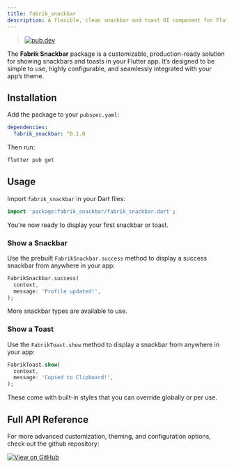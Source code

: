 ```yaml
---
title: fabrik_snackbar
description: A flexible, clean snackbar and toast UI component for Flutter.
---
```


> [![pub.dev](https://img.shields.io/pub/v/fabrik_snackbar.svg?label=pub)](https://pub.dev/packages/fabrik_snackbar)

The **Fabrik Snackbar** package is a customizable, production-ready solution for showing snackbars and toasts in your Flutter app.
It’s designed to be simple to use, highly configurable, and seamlessly integrated with your app’s theme.

## Installation

Add the package to your `pubspec.yaml`:

```yaml
dependencies:
  fabrik_snackbar: ^0.1.0
```

Then run:

```bash
flutter pub get
```

## Usage

Import `fabrik_snackbar` in your Dart files:

```dart
import 'package:fabrik_snackbar/fabrik_snackbar.dart';
```

You're now ready to display your first snackbar or toast.

### Show a Snackbar

Use the prebuilt `FabrikSnackbar.success` method to display a success snackbar from anywhere in your app:

```dart
FabrikSnackbar.success(
  context,
  message: 'Profile updated!',
);
```

More snackbar types are available to use.

### Show a Toast

Use the `FabrikToast.show` method to display a snackbar from anywhere in your app:

```dart
FabrikToast.show(
  context,
  message: 'Copied to Clipboard!',
);
```

These come with built-in styles that you can override globally or per use.

## Full API Reference

For more advanced customization, theming, and configuration options, check out the github repository:

[![View on GitHub](https://img.shields.io/badge/GitHub-View%20README-black?logo=github)](https://github.com/abhakhand/fabrik/blob/main/packages/fabrik_snackbar/README.md)
